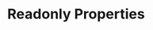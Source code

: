 ---
id: "q_ts_med_005"
questionType: "MULTIPLE_CHOICE"
title: "Readonly Properties"
description: "Which keyword makes a property immutable in an interface?"
difficulty: "MEDIUM"
category: "Type Script"
options:
  - "const"
  - "static"
  - "readonly"
  - "immutable"
correctAnswer: 2
---